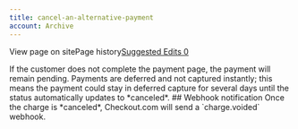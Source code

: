 ```yaml
---
title: cancel-an-alternative-payment
account: Archive
---
```


View page on sitePage history[Suggested Edits 0](/project/checkoutdocs-legacy/v1.9/suggested)

If the customer does not complete the payment page, the payment will remain pending. Payments are deferred and not captured instantly; this means the payment could stay in deferred capture for several days until the status automatically updates to \*canceled\*. ## Webhook notification Once the charge is \*canceled\*, Checkout.com will send a \`charge.voided\` webhook.

